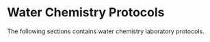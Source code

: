 # Water Chemistry Protocols {#sec-waterchem}

The following sections contains water chemistry laboratory protocols.